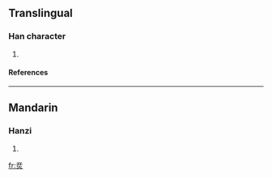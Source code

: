 ==Translingual==
===Han character===
{{Han char|rn=86|rad=火|as=06|sn=10|four=1180<sub>9</sub>|canj=一十火 (MJF), 一廿火 (MTF)}}
# {{defn|Han|sort=火06}}
====References====
{{Han ref|kx=0669.250|dkj=18996|hdz=32198.120|uh=70CE|ud=28878|bh=D27B|bd=53883}}

----
==Mandarin==
===Hanzi===
{{cmn-hanzi|pin=[[yín]] ([[yin2]])|wg=yin<sup>2</sup>}}
# {{defn|Mandarin}}

[[fr:烎]]